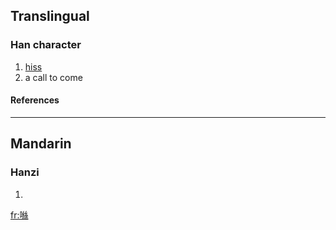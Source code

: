 {{see|咝}}

==Translingual==
===Han character===
{{Han char|rn=30|rad=口|as=12|sn=15|four=|canj=口女火火 (RVFF)}}
# [[hiss]]
# a call to come
====References====
{{Han ref|kx=0209.151|hdz=10687.180|uh=565D|ud=22109}}
----
==Mandarin==
===Hanzi===
{{cmn-hanzi|sim=咝|pin=[[sī]] (si1)|wg=ssu<sup>1</sup>}}
# {{defn|Mandarin}}

[[fr:噝]]